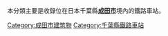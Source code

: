 本分類主要是收錄位在日本千葉縣'''[[成田市|成田市]]'''境內的鐵路車站。
{{Commonscat|Train stations in Narita city}}

{{DEFAULTSORT:Narita}}
[[Category:成田市建筑物|Category:成田市建筑物]]
[[Category:千葉縣鐵路車站|Category:千葉縣鐵路車站]]